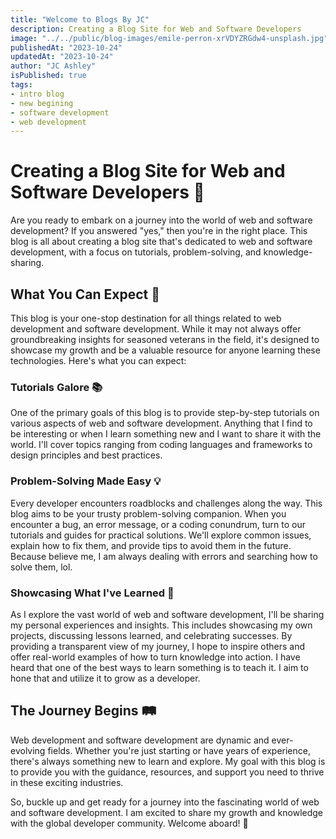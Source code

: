 ```yaml
---
title: "Welcome to Blogs By JC"
description: Creating a Blog Site for Web and Software Developers
image: "../../public/blog-images/emile-perron-xrVDYZRGdw4-unsplash.jpg"
publishedAt: "2023-10-24"
updatedAt: "2023-10-24"
author: "JC Ashley"
isPublished: true
tags: 
- intro blog
- new begining 
- software development
- web development
---
```


# Creating a Blog Site for Web and Software Developers 🚀

Are you ready to embark on a journey into the world of web and software development? If you answered "yes," then you're in the right place. This blog is all about creating a blog site that's dedicated to web and software development, with a focus on tutorials, problem-solving, and knowledge-sharing.

## What You Can Expect 🧐

This blog is your one-stop destination for all things related to web development and software development. While it may not always offer groundbreaking insights for seasoned veterans in the field, it's designed to showcase my growth and be a valuable resource for anyone learning these technologies. Here's what you can expect:

### Tutorials Galore 📚

One of the primary goals of this blog is to provide step-by-step tutorials on various aspects of web and software development. Anything that I find to be interesting or when I learn something new and I want to share it with the world. I'll cover topics ranging from coding languages and frameworks to design principles and best practices.

### Problem-Solving Made Easy 💡

Every developer encounters roadblocks and challenges along the way. This blog aims to be your trusty problem-solving companion. When you encounter a bug, an error message, or a coding conundrum, turn to our tutorials and guides for practical solutions. We'll explore common issues, explain how to fix them, and provide tips to avoid them in the future. Because believe me, I am always dealing with errors and searching how to solve them, lol.

### Showcasing What I've Learned 🌱

As I explore the vast world of web and software development, I'll be sharing my personal experiences and insights. This includes showcasing my own projects, discussing lessons learned, and celebrating successes. By providing a transparent view of my journey, I hope to inspire others and offer real-world examples of how to turn knowledge into action. I have heard that one of the best ways to learn something is to teach it. I aim to hone that and utilize it to grow as a developer.

## The Journey Begins 🛤️

Web development and software development are dynamic and ever-evolving fields. Whether you're just starting or have years of experience, there's always something new to learn and explore. My goal with this blog is to provide you with the guidance, resources, and support you need to thrive in these exciting industries.

So, buckle up and get ready for a journey into the fascinating world of web and software development. I am excited to share my growth and knowledge with the global developer community. Welcome aboard! 🚀
